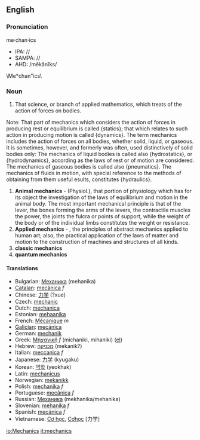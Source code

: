 {{Wikipedia}}
==English==
===Pronunciation===
me·chan·ics
*IPA: //
*SAMPA: //
*AHD: /mĕkănĭks/

\Me*chan"ics\
===Noun===

#That science, or branch of applied mathematics, which treats of the action of forces on bodies.

Note: That part of mechanics which considers the action of forces in producing rest or equilibrium is called {statics}; that which relates to such action in       producing motion is called {dynamics}. The term mechanics includes the action of forces on all bodies, whether solid, liquid, or gaseous. It is sometimes, however, and formerly was often, used distinctively of solid bodies only: The mechanics of liquid bodies is called also {hydrostatics}, or {hydrodynamics},       according as the laws of rest or of motion are      considered. The mechanics of gaseous bodies is called also {pneumatics}. The mechanics of fluids in motion,       with special reference to the methods of obtaining from them useful esults, constitutes {hydraulics}.
#'''Animal mechanics''' -  (Physiol.), that portion of physiology which has for its object the investigation of the laws of equilibrium and motion in the animal body. The most important mechanical principle is that of the lever, the bones forming the arms of the levers, the contractile muscles the power, the joints the fulcra or points of support, while the weight of the body or of the individual limbs constitutes the weight or resistance.
#'''Applied mechanics''' - , the principles of abstract mechanics applied to human art; also, the practical application of the laws of matter and motion to the construction of machines and structures of all kinds.
#'''classic mechanics'''
#'''quantum mechanics'''

==== Translations ====

*Bulgarian: [[Механика]] (mehanika)
*[[Catalan]]: [[mecànica]] ''f''
*Chinese: [[力学]] (?xue)
*Czech: [[mechanic]]
*Dutch: [[mechanica]]
*Estonian: [[mehaanika]]
*French: [[Mécanique]] ''m''
*[[Galician]]: [[mecánica]]
*German: [[mechanik]]
*Greek: [[Μηχανική]] ''f'' (michaniki, mihaniki) ([[:el:Μηχανική|el]])
*Hebrew: [[מכניקה]] (mekanik?)
*Italian: [[meccanica]] ''f''
*Japanese: [[力学]] (kyugaku)
*Korean: [[역학]] (yeokhak)
*Latin: [[mechanicus]]
*Norwegian: [[mekanikk]]
*Polish: [[mechanika]] ''f''
*Portuguese: [[mecânica]] ''f''
*Russian: [[Механика]] (mekhanika/mehanika)
*Slovenian: [[mehanika]] ''f''
*Spanish: [[mecánica]] ''f''
*Vietnamese: [[Cơ học]], [[Cơhọc]] [力学]

[[io:Mechanics]]
[[it:mechanics]]